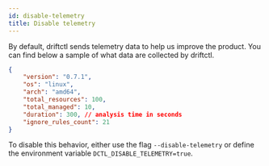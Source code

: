 ```yaml
---
id: disable-telemetry
title: Disable telemetry
---
```


By default, driftctl sends telemetry data to help us improve the product.
You can find below a sample of what data are collected by driftctl.

```json
{
    "version": "0.7.1",
    "os": "linux",
    "arch": "amd64",
    "total_resources": 100,
    "total_managed": 10,
    "duration": 300, // analysis time in seconds
    "ignore_rules_count": 21
}
```

To disable this behavior, either use the flag `--disable-telemetry` or define the environment variable `DCTL_DISABLE_TELEMETRY=true`.
